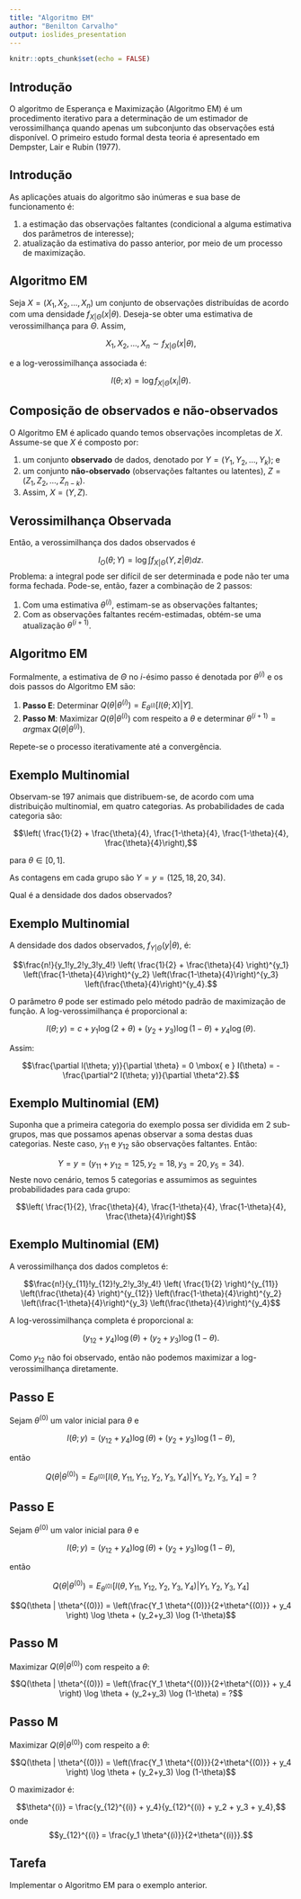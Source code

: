 ```yaml
---
title: "Algoritmo EM"
author: "Benilton Carvalho"
output: ioslides_presentation
---
```


```r
knitr::opts_chunk$set(echo = FALSE)
```

## Introdução

O algoritmo de Esperança e Maximização (Algoritmo EM) é um procedimento iterativo para a determinação de um estimador de verossimilhança quando apenas um subconjunto das observações está disponível. O primeiro estudo formal desta teoria é apresentado em Dempster, Lair e Rubin (1977).

## Introdução

As aplicações atuais do algoritmo são inúmeras e sua base de funcionamento é:

1. a estimação das observações faltantes (condicional a alguma estimativa dos parâmetros de interesse);
2. atualização da estimativa do passo anterior, por meio de um processo de maximização.

## Algoritmo EM

Seja $X = (X_1, X_2, \dots, X_n)$ um conjunto de observações distribuídas de acordo com uma densidade $f_{X|\Theta}(x | \theta)$. Deseja-se obter uma estimativa de verossimilhança para $\Theta$. Assim,

$$X_1, X_2, \dots, X_n \sim f_{X|\Theta}(x | \theta),$$

e a log-verossimilhança associada é:

$$l(\theta ; x) = \log f_{X|\Theta}(x_i | \theta).$$

## Composição de observados e não-observados

O Algoritmo EM é aplicado quando temos observações incompletas de $X$. Assume-se que $X$ é composto por:

1. um conjunto **observado** de dados, denotado por $Y=(Y_1, Y_2, \dots, Y_k)$; e
2. um conjunto **não-observado** (observações faltantes ou latentes), $Z=(Z_1, Z_2, \dots, Z_{n-k})$.
3. Assim, $X=(Y, Z)$.

## Verossimilhança Observada

Então, a verossimilhança dos dados observados é

$$l_{O} (\theta; Y) = \log \int f_{X|\Theta} (Y, z | \theta) dz.$$
Problema: a integral pode ser difícil de ser determinada e pode não ter uma forma fechada. Pode-se, então, fazer a combinação de 2 passos:

1. Com uma estimativa $\theta^{(i)}$, estimam-se as observações faltantes;
2. Com as observações faltantes recém-estimadas, obtém-se uma atualização $\theta^{(i+1)}$.

## Algoritmo EM

Formalmente, a estimativa de $\Theta$ no $i$-ésimo passo é denotada por $\theta^{(i)}$ e os dois passos do Algoritmo EM são:

1. **Passo E**: Determinar $Q(\theta | \theta^{(i)}) = E_{\theta^{(i)}} \left[l(\theta; X) | Y\right]$.
2. **Passo M**: Maximizar $Q(\theta | \theta^{(i)})$ com respeito a $\theta$ e determinar $\theta^{(i+1)} = arg \max Q(\theta | \theta^{(i)})$.

Repete-se o processo iterativamente até a convergência.

## Exemplo Multinomial

Observam-se 197 animais que distribuem-se, de acordo com uma distribuição multinomial, em quatro categorias. As probabilidades de cada categoria são:

$$\left( \frac{1}{2} + \frac{\theta}{4}, \frac{1-\theta}{4}, \frac{1-\theta}{4}, \frac{\theta}{4}\right),$$

para $\theta \in [0,1]$.

As contagens em cada grupo são $Y=y=(125, 18, 20, 34)$.

Qual é a densidade dos dados observados?

## Exemplo Multinomial

A densidade dos dados observados, $f_{Y | \Theta}(y|\theta)$, é:

$$\frac{n!}{y_1!y_2!y_3!y_4!} \left( \frac{1}{2} + \frac{\theta}{4} \right)^{y_1} \left(\frac{1-\theta}{4}\right)^{y_2} \left(\frac{1-\theta}{4}\right)^{y_3} \left(\frac{\theta}{4}\right)^{y_4}.$$

O parâmetro $\theta$ pode ser estimado pelo método padrão de maximização de função. A log-verossimilhança é proporcional a:

$$l(\theta; y) = c + y_1 \log(2+\theta) + (y_2+y_3) \log(1-\theta) + y_4 \log(\theta).$$

Assim:

$$\frac{\partial l(\theta; y)}{\partial \theta} = 0 \mbox{ e } I(\theta) = -\frac{\partial^2 l(\theta; y)}{\partial \theta^2}.$$

## Exemplo Multinomial (EM)

Suponha que a primeira categoria do exemplo possa ser dividida em 2 sub-grupos, mas que possamos apenas observar a soma destas duas categorias. Neste caso, $y_{11}$ e $y_{12}$ são observações faltantes. Então:

$$Y=y=(y_{11} + y_{12} = 125, y_2=18, y_3=20, y_5=34).$$
Neste novo cenário, temos 5 categorias e assumimos as seguintes probabilidades para cada grupo:

$$\left( \frac{1}{2}, \frac{\theta}{4}, \frac{1-\theta}{4}, \frac{1-\theta}{4}, \frac{\theta}{4}\right)$$

## Exemplo Multinomial (EM)

A verossimilhança dos dados completos é:

$$\frac{n!}{y_{11}!y_{12}!y_2!y_3!y_4!} \left( \frac{1}{2} \right)^{y_{11}} \left(\frac{\theta}{4} \right)^{y_{12}} \left(\frac{1-\theta}{4}\right)^{y_2} \left(\frac{1-\theta}{4}\right)^{y_3} \left(\frac{\theta}{4}\right)^{y_4}$$

A log-verossimilhança completa é proporcional a:

$$ (y_{12} + y_4) \log (\theta) + (y_2+y_3) \log(1-\theta).$$

Como $y_{12}$ não foi observado, então não podemos maximizar a log-verossimilhança diretamente.

## Passo E

Sejam $\theta^{(0)}$ um valor inicial para $\theta$ e

$$ l(\theta; y) = (y_{12} + y_4) \log (\theta) + (y_2+y_3) \log(1-\theta),$$

então

$$Q(\theta | \theta^{(0)}) = E_{\theta^{(0)}} \left[ l(\theta, Y_{11}, Y_{12}, Y_2, Y_3, Y_4) | Y_1, Y_2, Y_3, Y_4 \right] = ?$$

## Passo E

Sejam $\theta^{(0)}$ um valor inicial para $\theta$ e

$$ l(\theta; y) = (y_{12} + y_4) \log (\theta) + (y_2+y_3) \log(1-\theta),$$

então

$$Q(\theta | \theta^{(0)}) = E_{\theta^{(0)}} \left[ l(\theta, Y_{11}, Y_{12}, Y_2, Y_3, Y_4) | Y_1, Y_2, Y_3, Y_4 \right]$$

$$Q(\theta | \theta^{(0)}) = \left(\frac{Y_1 \theta^{(0)}}{2+\theta^{(0)}} + y_4 \right) \log \theta + (y_2+y_3) \log (1-\theta)$$

## Passo M

Maximizar $Q(\theta | \theta^{(0)})$ com respeito a $\theta$:

$$Q(\theta | \theta^{(0)}) = \left(\frac{Y_1 \theta^{(0)}}{2+\theta^{(0)}} + y_4 \right) \log \theta + (y_2+y_3) \log (1-\theta) = ?$$

## Passo M

Maximizar $Q(\theta | \theta^{(0)})$ com respeito a $\theta$:

$$Q(\theta | \theta^{(0)}) = \left(\frac{Y_1 \theta^{(0)}}{2+\theta^{(0)}} + y_4 \right) \log \theta + (y_2+y_3) \log (1-\theta)$$

O maximizador é:

$$\theta^{(i)} = \frac{y_{12}^{(i)} + y_4}{y_{12}^{(i)} + y_2 + y_3 + y_4},$$
onde $$y_{12}^{(i)} = \frac{y_1 \theta^{(i)}}{2+\theta^{(i)}}.$$

## Tarefa

Implementar o Algoritmo EM para o exemplo anterior.